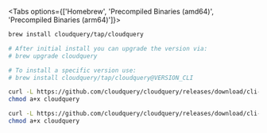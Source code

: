 
<Tabs options={['Homebrew', 'Precompiled Binaries (amd64)', 'Precompiled Binaries (arm64)']}>
<Tab>

```bash
brew install cloudquery/tap/cloudquery

# After initial install you can upgrade the version via:
# brew upgrade cloudquery

# To install a specific version use:
# brew install cloudquery/tap/cloudquery@VERSION_CLI
```

</Tab>

<Tab>

```bash
curl -L https://github.com/cloudquery/cloudquery/releases/download/cli-vVERSION_CLI/cloudquery_darwin_amd64 -o cloudquery
chmod a+x cloudquery
```

</Tab>

<Tab>

```bash
curl -L https://github.com/cloudquery/cloudquery/releases/download/cli-vVERSION_CLI/cloudquery_darwin_arm64 -o cloudquery
chmod a+x cloudquery
```

</Tab>

</Tabs>
